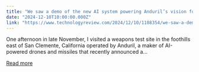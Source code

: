 ```yaml
---
title: "We saw a demo of the new AI system powering Anduril’s vision for war"
date: "2024-12-10T10:00:00.000Z"
link: "https://www.technologyreview.com/2024/12/10/1108354/we-saw-a-demo-of-the-new-ai-system-powering-andurils-vision-for-war/"
---
```


One afternoon in late November, I visited a weapons test site in the foothills east of San Clemente, California operated by Anduril, a maker of AI-powered drones and missiles that recently announced a...

[Read more](https://www.technologyreview.com/2024/12/10/1108354/we-saw-a-demo-of-the-new-ai-system-powering-andurils-vision-for-war/)
